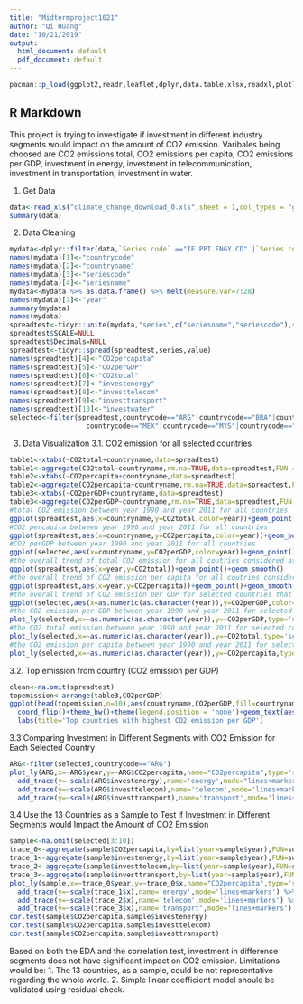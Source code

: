 ```yaml
---
title: "Midtermproject1021"
author: "Qi Huang"
date: "10/21/2019"
output:
  html_document: default
  pdf_document: default
---
```


```r
pacman::p_load(ggplot2,readr,leaflet,dplyr,data.table,xlsx,readxl,plotly,countrycode,tm,tidyverse,tidytext,wordcloud,grid,gridExtra,mosaic,faraway)
```

## R Markdown

This project is trying to investigate if investment in different industry segments would impact on the amount of CO2 emission. Varibales being choosed are CO2 emissions total, CO2 emissions per capita, CO2 emissions per GDP, investment in energy, investment in telecommunication, investment in transportation, investment in water.

1. Get Data
```r
data<-read_xls("climate_change_download_0.xls",sheet = 1,col_types = "guess",na = "..")
summary(data)
```

2. Data Cleaning
```r
mydata<-dplyr::filter(data,`Series code` =="IE.PPI.ENGY.CD" |`Series code` == "IE.PPI.TELE.CD"|`Series code` =="IE.PPI.TRAN.CD" |`Series code` =="IE.PPI.WATR.CD"|`Series code` =="EN.ATM.CO2E.PC"|`Series code` =="EN.ATM.CO2E.PP.GD.KD"|`Series code` =="EN.ATM.CO2E.KT")
names(mydata)[1]<-"countrycode"
names(mydata)[2]<-"countryname"
names(mydata)[3]<-"seriescode"
names(mydata)[4]<-"seriesname"
mydata<-mydata %>% as.data.frame() %>% melt(measure.var=7:28)
names(mydata)[7]<-"year"
summary(mydata)
names(mydata)
spreadtest<-tidyr::unite(mydata,"series",c("seriesname","seriescode"),sep="",remove=TRUE,na.rm=FALSE)
spreadtest$SCALE=NULL
spreadtest$Decimals=NULL
spreadtest<-tidyr::spread(spreadtest,series,value)
names(spreadtest)[4]<-"CO2percapita"
names(spreadtest)[5]<-"CO2perGDP"
names(spreadtest)[6]<-"CO2total"
names(spreadtest)[7]<-"investenergy"
names(spreadtest)[8]<-"investtelecom"
names(spreadtest)[9]<-"investtransport"
names(spreadtest)[10]<-"investwater"
selected<-filter(spreadtest,countrycode=="ARG"|countrycode=="BRA"|countrycode=="ARG"|countrycode=="CHL"|countrycode=="CHN"|countrycode=="COL"|countrycode=="IDN"|countrycode=="IND"|
                   countrycode=="MEX"|countrycode=="MYS"|countrycode=="PER"|countrycode=="PHL"|countrycode=="RUS"|countrycode=="THA")
```

3. Data Visualization
3.1. CO2 emission for all selected countries
```r
table1<-xtabs(~CO2total+countryname,data=spreadtest)
table1<-aggregate(CO2total~countryname,rm.na=TRUE,data=spreadtest,FUN = sum)
table2<-xtabs(~CO2percapita+countryname,data=spreadtest)
table2<-aggregate(CO2percapita~countryname,rm.na=TRUE,data=spreadtest,FUN=sum)
table3<-xtabs(~CO2perGDP+countryname,data=spreadtest)
table3<-aggregate(CO2perGDP~countryname,rm.na=TRUE,data=spreadtest,FUN = sum)
#total CO2 emission between year 1990 and year 2011 for all countries 
ggplot(spreadtest,aes(x=countryname,y=CO2total,color=year))+geom_point()+geom_smooth()
#CO2 percapita between year 1990 and year 2011 for all countries
ggplot(spreadtest,aes(x=countryname,y=CO2percapita,color=year))+geom_point()+geom_smooth()
#CO2 perGDP between year 1990 and year 2011 for all countries
ggplot(selected,aes(x=countryname,y=CO2perGDP,color=year))+geom_point()+geom_smooth()
#the overall trend of total CO2 emission for all coutries considered as a population
ggplot(spreadtest,aes(x=year,y=CO2total))+geom_point()+geom_smooth()
#the overall trend of CO2 emission per capita for all coutries considered as a population
ggplot(spreadtest,aes(x=year,y=CO2percapita))+geom_point()+geom_smooth()
#the overall trend of CO2 emission per GDP for selected countries that have continious investments on different industries
ggplot(selected,aes(x=as.numeric(as.character(year)),y=CO2perGDP,color=countryname))+geom_point()+geom_smooth()
#the CO2 emission per GDP between year 1990 and year 2011 for selected countries
plot_ly(selected,x=~as.numeric(as.character(year)),y=~CO2perGDP,type='scatter',mode='lines')
#the CO2 total emission between year 1990 and year 2011 for selected countries
plot_ly(selected,x=~as.numeric(as.character(year)),y=~CO2total,type='scatter',mode='lines')
#the CO2 emission per capita between year 1990 and year 2011 for selected countries
plot_ly(selected,x=~as.numeric(as.character(year)),y=~CO2percapita,type='scatter',mode='lines')
```

3.2. Top emission from country (CO2 emission per GDP)
```r
clean<-na.omit(spreadtest)
topemission<-arrange(table3,CO2perGDP)
ggplot(head(topemission,n=10),aes(countryname,CO2perGDP,fill=countryname,label=paste(CO2perGDP)))+geom_bar(sta='identity',color='black')+
  coord_flip()+theme_bw()+theme(legend.position = 'none')+geom_text(aes(y=1),hjust=0,vjust=0.5,size=4)+
  labs(title='Top countries with highest CO2 emission per GDP')
```

3.3 Comparing Investment in Different Segments with CO2 Emission for Each Selected Country
```r
ARG<-filter(selected,countrycode=="ARG")
plot_ly(ARG,x=~ARG$year,y=~ARG$CO2percapita,name="CO2percapita",type='scatter',mode='lines') %>% 
  add_trace(y=~scale(ARG$investenergy),name='energy',mode="lines+markers") %>% 
  add_trace(y=~scale(ARG$investtelecom),name='telecom',mode='lines+markers') %>% 
  add_trace(y=~scale(ARG$investtransport),name='transport',mode='lines+markers')
```

3.4 Use the 13 Countries as a Sample to Test if Investment in Different Segments would Impact the Amount of CO2 Emission
```r
sample<-na.omit(selected[3:10])
trace_0<-aggregate(sample$CO2percapita,by=list(year=sample$year),FUN=sum)
trace_1<-aggregate(sample$investenergy,by=list(year=sample$year),FUN=sum)
trace_2<-aggregate(sample$investtelecom,by=list(year=sample$year),FUN=sum)
trace_3<-aggregate(sample$investtransport,by=list(year=sample$year),FUN=sum)
plot_ly(sample,x=~trace_0$year,y=~trace_0$x,name="CO2percapita",type='scatter',mode='lines') %>% 
  add_trace(y=~scale(trace_1$x),name='energy',mode='lines+markers') %>% 
  add_trace(y=~scale(trace_2$x),name='telecom',mode='lines+markers') %>% 
  add_trace(y=~scale(trace_3$x),name='transport',mode='lines+markers')
cor.test(sample$CO2percapita,sample$investenergy)
cor.test(sample$CO2percapita,sample$investtelecom)
cor.test(sample$CO2percapita,sample$investtransport)
```

Based on both the EDA and the correlation test, investment in difference segments does not have significant impact on CO2 emission.
Limitations would be:
1. The 13 countries, as a sample, could be not representative regarding the whole world. 
2. Simple linear coefficient model shoule be validated using residual check. 